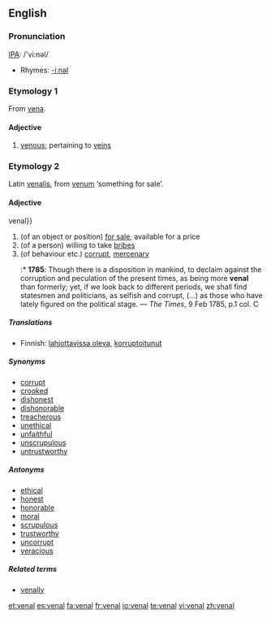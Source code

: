 ==English==

===Pronunciation===
[[IPA]]: /'vi:nəl/
* Rhymes: [[Rhymes:English:-iːnəl|-iːnəl]]

===Etymology 1===
From [[vena]].

====Adjective====
{{en-adj}}

# [[venous]]; pertaining to [[vein]]s

===Etymology 2===
Latin [[venalis]], from [[venum]] ‘something for sale’.

====Adjective====
{{en-adj}}venal}}

# (of an object or position) [[for sale]], available for a price
# (of a person) willing to take [[bribe]]s
# (of behaviour etc.) [[corrupt]], [[mercenary]]
#:* '''1785''': Though there is a disposition in mankind, to declaim against the corruption and peculation of the present times, as being more '''venal''' than formerly; yet, if we look back to different periods, we shall find statesmen and politicians, as selfish and corrupt, (...) as those who have lately figured on the political stage. — ''The Times'', 9 Feb 1785, p.1 col. C

=====Translations=====
{{trans-top|for sale, available for a price}}
{{trans-mid}}
{{trans-bottom}}

{{trans-top|willing to take bribes}}
* Finnish: [[lahjottavissa oleva]], [[korruptoitunut]]
{{trans-mid}}
{{trans-bottom}}

{{trans-top|corrupt, mercenary}}
{{trans-mid}}
{{trans-bottom}}

=====Synonyms=====
* [[corrupt]]
* [[crooked]]
* [[dishonest]]
* [[dishonorable]]
* [[treacherous]]
* [[unethical]]
* [[unfaithful]]
* [[unscrupulous]]
* [[untrustworthy]]

=====Antonyms=====
* [[ethical]]
* [[honest]]
* [[honorable]]
* [[moral]]
* [[scrupulous]]
* [[trustworthy]]
* [[uncorrupt]]
* [[veracious]]

=====Related terms=====
* [[venally]]

[[et:venal]]
[[es:venal]]
[[fa:venal]]
[[fr:venal]]
[[io:venal]]
[[te:venal]]
[[vi:venal]]
[[zh:venal]]